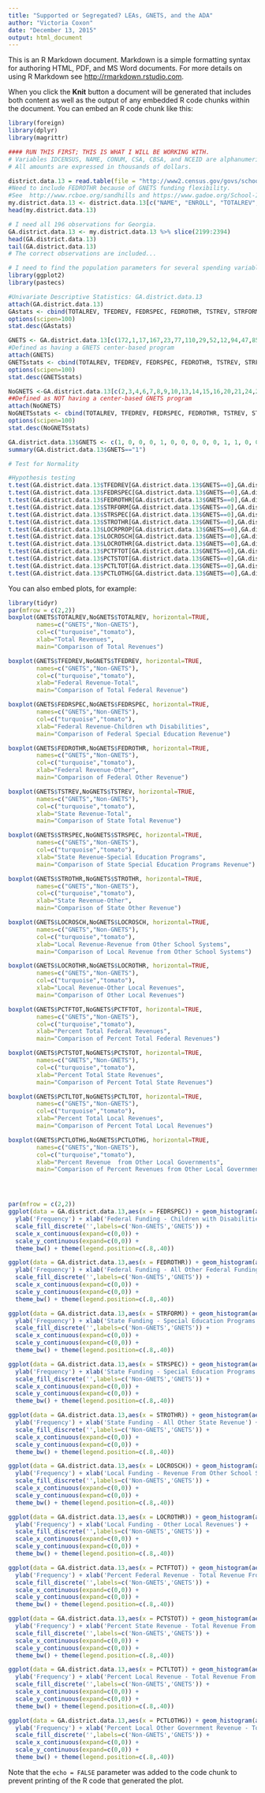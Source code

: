 ```yaml
---
title: "Supported or Segregated? LEAs, GNETS, and the ADA"
author: "Victoria Coxon"
date: "December 13, 2015"
output: html_document
---
```


This is an R Markdown document. Markdown is a simple formatting syntax for authoring HTML, PDF, and MS Word documents. For more details on using R Markdown see <http://rmarkdown.rstudio.com>.

When you click the **Knit** button a document will be generated that includes both content as well as the output of any embedded R code chunks within the document. You can embed an R code chunk like this:

```r
library(foreign)
library(dplyr)
library(magrittr)

#### RUN THIS FIRST; THIS IS WHAT I WILL BE WORKING WITH.
# Variables IDCENSUS, NAME, CONUM, CSA, CBSA, and NCEID are alphanumeric character strings.
# All amounts are expressed in thousands of dollars.

district.data.13 = read.table(file = "http://www2.census.gov/govs/school/elsec13t.txt", header = TRUE, sep = ",")
#Need to include FEDROTHR because of GNETS funding flexibility.  
#See  http://www.rcboe.org/sandhills and https://www.gadoe.org/School-Improvement/Federal-Programs/Pages/REAP.aspx
my.district.data.13 <- district.data.13[c("NAME", "ENROLL", "TOTALREV", "TFEDREV", "FEDRSPEC", "FEDROTHR",  "TSTREV", "STRFORM",  "STRSPEC", "STROTHR", "TLOCREV", "LOCRPROP", "LOCROSCH", "LOCROTHR", "TOTALEXP", "TCURINST", "TCURSSVC", "TCURSPUP", "PCTTOTAL", "PCTFTOT", "PCTSTOT", "PCTLTOT", "PCTLOTHG", "PPCSTOT", "PPITOTAL", "PPSTOTAL", "PPSPUPIL")]
head(my.district.data.13)

# I need all 196 observations for Georgia.
GA.district.data.13 <- my.district.data.13 %>% slice(2199:2394)
head(GA.district.data.13)
tail(GA.district.data.13)
# The correct observations are included...

# I need to find the population parameters for several spending variables...
library(ggplot2)
library(pastecs)

#Univariate Descriptive Statistics: GA.district.data.13
attach(GA.district.data.13)
GAstats <- cbind(TOTALREV, TFEDREV, FEDRSPEC, FEDROTHR, TSTREV, STRFORM, STRSPEC, STROTHR, LOCRPROP, LOCROSCH, PCTFTOT, PCTSTOT, PCTLTOT, PCTLOTHG)
options(scipen=100)
stat.desc(GAstats)

GNETS <- GA.district.data.13[c(172,1,17,167,23,77,110,29,52,12,94,47,85,181,39,128,11,114,166,93,152,71,72,83,138,67,56,5,103,42,50,164,19,34,147,117,37,131),]
#Defined as having a GNETS center-based program
attach(GNETS)
GNETSstats <- cbind(TOTALREV, TFEDREV, FEDRSPEC, FEDROTHR, TSTREV, STRFORM, STRSPEC, STROTHR, LOCRPROP, LOCROSCH, PCTFTOT, PCTSTOT, PCTLTOT, PCTLOTHG)
options(scipen=100)
stat.desc(GNETSstats)

NoGNETS <-GA.district.data.13[c(2,3,4,6,7,8,9,10,13,14,15,16,20,21,24,25,26,27,28,30,31,32,33,36,38,40,41,43,44,45,46,48,51,53,55,57,58,59,60,61,62,63,64,65,66,70,74,76,78,79,80,81,82,86,87,88,89,90,91,92,95,96,97,98,99,100,101,102,104,105,106,107,108,109,111,112,113,116,119,120,121,122,123,124,125,126,127,129,130,132,133,134,135,136,139,140,141,142,143,144,145,146,148,149,150,151,155,156,158,159,160,161,162,163,165,168,170,171,173,174,176,177,178,179,180,183,184,186,187,188,191,192,193,194,195,196),]
##Defined as NOT having a center-based GNETS program
attach(NoGNETS)
NoGNETSstats <- cbind(TOTALREV, TFEDREV, FEDRSPEC, FEDROTHR, TSTREV, STRFORM, STRSPEC, STROTHR, LOCRPROP, LOCROSCH, PCTFTOT, PCTSTOT, PCTLTOT, PCTLOTHG)
options(scipen=100)
stat.desc(NoGNETSstats)

GA.district.data.13$GNETS <- c(1, 0, 0, 0, 1, 0, 0, 0, 0, 0, 1, 1, 0, 0, 0, 0, 1, 1, 1, 0, 0, 1, 1, 0, 0, 0, 0, 0, 1, 0 ,0, 0, 0, 1, 1, 0, 1, 0, 1, 0, 0, 1, 0, 0, 0, 0, 1, 0, 1, 0, 0, 1, 0, 1, 0, 1, 0, 0, 0, 0, 0, 0, 0, 0, 0, 0, 1, 1, 0, 0, 1, 1, 1, 0, 1, 0, 1, 0, 0, 0, 0, 0, 1, 0, 1, 0, 0, 0, 0, 0, 0, 0, 1, 1, 0, 0, 0, 0, 0, 0, 0, 0, 1, 0, 0, 0, 0, 0, 0, 1, 0, 0, 0, 1, 1, 0, 1, 1, 0, 0, 0, 0, 0, 0, 0, 0, 0, 1, 0, 0, 1, 0, 0, 0, 0, 0, 1, 1, 0, 0, 0, 0, 0, 0, 0, 0, 1, 0, 0, 0, 0, 1, 1, 0, 0, 0, 1, 0, 0, 0, 0, 0, 0, 1, 0, 1, 1, 0, 1, 0, 0, 1, 0, 0, 0, 0, 0, 0, 0, 0, 1, 1, 0, 0, 1, 0, 0, 0, 0, 1, 0, 0, 0, 0, 0, 0)
summary(GA.district.data.13$GNETS=="1")

# Test for Normality

#Hypothesis testing
t.test(GA.district.data.13$TFEDREV[GA.district.data.13$GNETS==0],GA.district.data.13$TFEDREV[GA.district.data.13$GNETS==1])
t.test(GA.district.data.13$FEDRSPEC[GA.district.data.13$GNETS==0],GA.district.data.13$FEDRSPEC[GA.district.data.13$GNETS==1])
t.test(GA.district.data.13$FEDROTHR[GA.district.data.13$GNETS==0],GA.district.data.13$FEDROTHR[GA.district.data.13$GNETS==1])
t.test(GA.district.data.13$STRFORM[GA.district.data.13$GNETS==0],GA.district.data.13$STRFORM[GA.district.data.13$GNETS==1])
t.test(GA.district.data.13$STRSPEC[GA.district.data.13$GNETS==0],GA.district.data.13$STRSPEC[GA.district.data.13$GNETS==1])
t.test(GA.district.data.13$STROTHR[GA.district.data.13$GNETS==0],GA.district.data.13$STROTHR[GA.district.data.13$GNETS==1])
t.test(GA.district.data.13$LOCRPROP[GA.district.data.13$GNETS==0],GA.district.data.13$LOCRPROP[GA.district.data.13$GNETS==1])
t.test(GA.district.data.13$LOCROSCH[GA.district.data.13$GNETS==0],GA.district.data.13$LOCROSCH[GA.district.data.13$GNETS==1])
t.test(GA.district.data.13$LOCROTHR[GA.district.data.13$GNETS==0],GA.district.data.13$LOCROTHR[GA.district.data.13$GNETS==1])
t.test(GA.district.data.13$PCTFTOT[GA.district.data.13$GNETS==0],GA.district.data.13$PCTFTOT[GA.district.data.13$GNETS==1])
t.test(GA.district.data.13$PCTSTOT[GA.district.data.13$GNETS==0],GA.district.data.13$PCTSTOT[GA.district.data.13$GNETS==1])
t.test(GA.district.data.13$PCTLTOT[GA.district.data.13$GNETS==0],GA.district.data.13$PCTLTOT[GA.district.data.13$GNETS==1])
t.test(GA.district.data.13$PCTLOTHG[GA.district.data.13$GNETS==0],GA.district.data.13$PCTLOTHG[GA.district.data.13$GNETS==1])
```

You can also embed plots, for example:

```r
library(tidyr)
par(mfrow = c(2,2))
boxplot(GNETS$TOTALREV,NoGNETS$TOTALREV, horizontal=TRUE,
        names=c("GNETS","Non-GNETS"),
        col=c("turquoise","tomato"),
        xlab="Total Revenues",
        main="Comparison of Total Revenues")

boxplot(GNETS$TFEDREV,NoGNETS$TFEDREV, horizontal=TRUE,
        names=c("GNETS","Non-GNETS"),
        col=c("turquoise","tomato"),
        xlab="Federal Revenue-Total",
        main="Comparison of Total Federal Revenue")

boxplot(GNETS$FEDRSPEC,NoGNETS$FEDRSPEC, horizontal=TRUE,
        names=c("GNETS","Non-GNETS"),
        col=c("turquoise","tomato"),
        xlab="Federal Revenue-Children wth Disabilities",
        main="Comparison of Federal Special Education Revenue")

boxplot(GNETS$FEDROTHR,NoGNETS$FEDROTHR, horizontal=TRUE,
        names=c("GNETS","Non-GNETS"),
        col=c("turquoise","tomato"),
        xlab="Federal Revenue-Other",
        main="Comparison of Federal Other Revenue")

boxplot(GNETS$TSTREV,NoGNETS$TSTREV, horizontal=TRUE,
        names=c("GNETS","Non-GNETS"),
        col=c("turquoise","tomato"),
        xlab="State Revenue-Total",
        main="Comparison of State Total Revenue")

boxplot(GNETS$STRSPEC,NoGNETS$STRSPEC, horizontal=TRUE,
        names=c("GNETS","Non-GNETS"),
        col=c("turquoise","tomato"),
        xlab="State Revenue-Special Education Programs",
        main="Comparison of State Special Education Programs Revenue")

boxplot(GNETS$STROTHR,NoGNETS$STROTHR, horizontal=TRUE,
        names=c("GNETS","Non-GNETS"),
        col=c("turquoise","tomato"),
        xlab="State Revenue-Other",
        main="Comparison of State Other Revenue")

boxplot(GNETS$LOCROSCH,NoGNETS$LOCROSCH, horizontal=TRUE,
        names=c("GNETS","Non-GNETS"),
        col=c("turquoise","tomato"),
        xlab="Local Revenue-Revenue from Other School Systems",
        main="Comparison of Local Revenue from Other School Systems")

boxplot(GNETS$LOCROTHR,NoGNETS$LOCROTHR, horizontal=TRUE,
        names=c("GNETS","Non-GNETS"),
        col=c("turquoise","tomato"),
        xlab="Local Revenue-Other Local Revenues",
        main="Comparison of Other Local Revenues")

boxplot(GNETS$PCTFTOT,NoGNETS$PCTFTOT, horizontal=TRUE,
        names=c("GNETS","Non-GNETS"),
        col=c("turquoise","tomato"),
        xlab="Percent Total Federal Revenues",
        main="Comparison of Percent Total Federal Revenues")

boxplot(GNETS$PCTSTOT,NoGNETS$PCTSTOT, horizontal=TRUE,
        names=c("GNETS","Non-GNETS"),
        col=c("turquoise","tomato"),
        xlab="Percent Total State Revenues",
        main="Comparison of Percent Total State Revenues")

boxplot(GNETS$PCTLTOT,NoGNETS$PCTLTOT, horizontal=TRUE,
        names=c("GNETS","Non-GNETS"),
        col=c("turquoise","tomato"),
        xlab="Percent Total Local Revenues",
        main="Comparison of Percent Total Local Revenues")

boxplot(GNETS$PCTLOTHG,NoGNETS$PCTLOTHG, horizontal=TRUE,
        names=c("GNETS","Non-GNETS"),
        col=c("turquoise","tomato"),
        xlab="Percent Revenue  from Other Local Governments",
        main="Comparison of Percent Revenues from Other Local Governments")




par(mfrow = c(2,2))
ggplot(data = GA.district.data.13,aes(x = FEDRSPEC)) + geom_histogram(aes(group=GNETS,fill=as.factor(GNETS)),position='dodge')+
  ylab('Frequency') + xlab('Federal Funding - Children with Disabilities') +
  scale_fill_discrete('',labels=c('Non-GNETS','GNETS')) + 
  scale_x_continuous(expand=c(0,0)) + 
  scale_y_continuous(expand=c(0,0)) + 
  theme_bw() + theme(legend.position=c(.8,.40))

ggplot(data = GA.district.data.13,aes(x = FEDROTHR)) + geom_histogram(aes(group=GNETS,fill=as.factor(GNETS)),position='dodge')+
  ylab('Frequency') + xlab('Federal Funding - All Other Federal Funding') +
  scale_fill_discrete('',labels=c('Non-GNETS','GNETS')) + 
  scale_x_continuous(expand=c(0,0)) + 
  scale_y_continuous(expand=c(0,0)) + 
  theme_bw() + theme(legend.position=c(.8,.40))

ggplot(data = GA.district.data.13,aes(x = STRFORM)) + geom_histogram(aes(group=GNETS,fill=as.factor(GNETS)),position='dodge')+
  ylab('Frequency') + xlab('State Funding - Special Education Programs') +
  scale_fill_discrete('',labels=c('Non-GNETS','GNETS')) + 
  scale_x_continuous(expand=c(0,0)) + 
  scale_y_continuous(expand=c(0,0)) + 
  theme_bw() + theme(legend.position=c(.8,.40))

ggplot(data = GA.district.data.13,aes(x = STRSPEC)) + geom_histogram(aes(group=GNETS,fill=as.factor(GNETS)),position='dodge')+
  ylab('Frequency') + xlab('State Funding - Special Education Programs') +
  scale_fill_discrete('',labels=c('Non-GNETS','GNETS')) + 
  scale_x_continuous(expand=c(0,0)) + 
  scale_y_continuous(expand=c(0,0)) + 
  theme_bw() + theme(legend.position=c(.8,.40))

ggplot(data = GA.district.data.13,aes(x = STROTHR)) + geom_histogram(aes(group=GNETS,fill=as.factor(GNETS)),position='dodge')+
  ylab('Frequency') + xlab('State Funding - All Other State Revenue') +
  scale_fill_discrete('',labels=c('Non-GNETS','GNETS')) + 
  scale_x_continuous(expand=c(0,0)) + 
  scale_y_continuous(expand=c(0,0)) + 
  theme_bw() + theme(legend.position=c(.8,.40))

ggplot(data = GA.district.data.13,aes(x = LOCROSCH)) + geom_histogram(aes(group=GNETS,fill=as.factor(GNETS)),position='dodge')+
  ylab('Frequency') + xlab('Local Funding - Revenue From Other School Systems') +
  scale_fill_discrete('',labels=c('Non-GNETS','GNETS')) + 
  scale_x_continuous(expand=c(0,0)) + 
  scale_y_continuous(expand=c(0,0)) + 
  theme_bw() + theme(legend.position=c(.8,.40))

ggplot(data = GA.district.data.13,aes(x = LOCROTHR)) + geom_histogram(aes(group=GNETS,fill=as.factor(GNETS)),position='dodge')+
  ylab('Frequency') + xlab('Local Funding - Other Local Revenues') +
  scale_fill_discrete('',labels=c('Non-GNETS','GNETS')) + 
  scale_x_continuous(expand=c(0,0)) + 
  scale_y_continuous(expand=c(0,0)) + 
  theme_bw() + theme(legend.position=c(.8,.40))

ggplot(data = GA.district.data.13,aes(x = PCTFTOT)) + geom_histogram(aes(group=GNETS,fill=as.factor(GNETS)),position='dodge')+
  ylab('Frequency') + xlab('Percent Federal Revenue - Total Revenue From Federal Sources') +
  scale_fill_discrete('',labels=c('Non-GNETS','GNETS')) + 
  scale_x_continuous(expand=c(0,0)) + 
  scale_y_continuous(expand=c(0,0)) + 
  theme_bw() + theme(legend.position=c(.8,.40))

ggplot(data = GA.district.data.13,aes(x = PCTSTOT)) + geom_histogram(aes(group=GNETS,fill=as.factor(GNETS)),position='dodge')+
  ylab('Frequency') + xlab('Percent State Revenue - Total Revenue From State Sources') +
  scale_fill_discrete('',labels=c('Non-GNETS','GNETS')) + 
  scale_x_continuous(expand=c(0,0)) + 
  scale_y_continuous(expand=c(0,0)) + 
  theme_bw() + theme(legend.position=c(.8,.40))

ggplot(data = GA.district.data.13,aes(x = PCTLTOT)) + geom_histogram(aes(group=GNETS,fill=as.factor(GNETS)),position='dodge')+
  ylab('Frequency') + xlab('Percent Local Revenue - Total Revenue From Local Sources') +
  scale_fill_discrete('',labels=c('Non-GNETS','GNETS')) + 
  scale_x_continuous(expand=c(0,0)) + 
  scale_y_continuous(expand=c(0,0)) + 
  theme_bw() + theme(legend.position=c(.8,.40))

ggplot(data = GA.district.data.13,aes(x = PCTLOTHG)) + geom_histogram(aes(group=GNETS,fill=as.factor(GNETS)),position='dodge')+
  ylab('Frequency') + xlab('Percent Local Other Government Revenue - Total Revenue From Other Local Governments') +
  scale_fill_discrete('',labels=c('Non-GNETS','GNETS')) + 
  scale_x_continuous(expand=c(0,0)) + 
  scale_y_continuous(expand=c(0,0)) + 
  theme_bw() + theme(legend.position=c(.8,.40))

```

Note that the `echo = FALSE` parameter was added to the code chunk to prevent printing of the R code that generated the plot.


